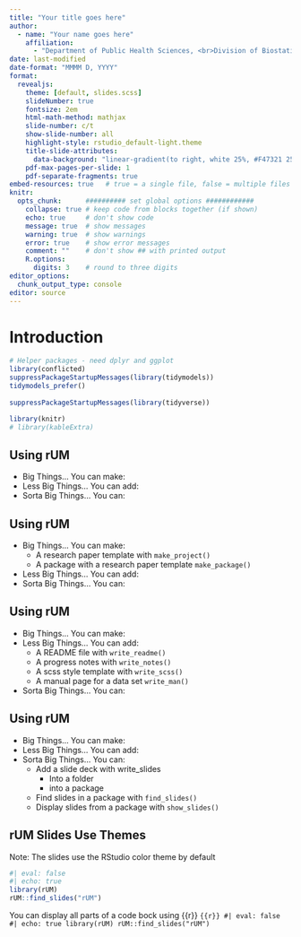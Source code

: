 ```yaml
---
title: "Your title goes here"
author: 
  - name: "Your name goes here"
    affiliation:
      - "Department of Public Health Sciences, <br>Division of Biostatistics and Bioinformatics"
date: last-modified
date-format: "MMMM D, YYYY"
format: 
  revealjs:
    theme: [default, slides.scss]
    slideNumber: true
    fontsize: 2em
    html-math-method: mathjax
    slide-number: c/t
    show-slide-number: all
    highlight-style: rstudio_default-light.theme
    title-slide-attributes:
      data-background: "linear-gradient(to right, white 25%, #F47321 25%)"
    pdf-max-pages-per-slide: 1
    pdf-separate-fragments: true
embed-resources: true   # true = a single file, false = multiple files
knitr:
  opts_chunk:      ########## set global options ############
    collapse: true # keep code from blocks together (if shown)
    echo: true     # don't show code
    message: true  # show messages
    warning: true  # show warnings
    error: true    # show error messages
    comment: ""    # don't show ## with printed output
    R.options:   
      digits: 3    # round to three digits
editor_options:
  chunk_output_type: console
editor: source
---
```

 
# Introduction
 
```r
# Helper packages - need dplyr and ggplot
library(conflicted)
suppressPackageStartupMessages(library(tidymodels))
tidymodels_prefer()
 
suppressPackageStartupMessages(library(tidyverse))

library(knitr)
# library(kableExtra)
```
 


## Using rUM

+ Big Things... You can make:
+ Less Big Things...  You can add:
+ Sorta Big Things... You can:


## Using rUM 

+ Big Things... You can make:
  + A research paper template with `make_project()`
  + A package with a research paper template `make_package()`
+ Less Big Things...  You can add:
+ Sorta Big Things... You can:


## Using rUM 

+ Big Things... You can make:
+ Less Big Things...  You can add:
  + A README file with `write_readme()`
  + A progress notes with `write_notes()`
  + A scss style template with `write_scss()`
  + A manual page for a data set `write_man()`
+ Sorta Big Things... You can:


## Using rUM

+ Big Things... You can make:
+ Less Big Things...  You can add:
+ Sorta Big Things... You can:
  + Add a slide deck with write_slides
    + Into a folder
    + into a package
  + Find slides in a package with `find_slides()`
  + Display slides from a package with `show_slides()`

## rUM Slides Use Themes

Note: The slides use the RStudio color theme by default
```r
#| eval: false
#| echo: true
library(rUM)
rUM::find_slides("rUM")
```

You can display all parts of a code bock using {{r}}
```{{r}}
#| eval: false
#| echo: true
library(rUM)
rUM::find_slides("rUM")
```
